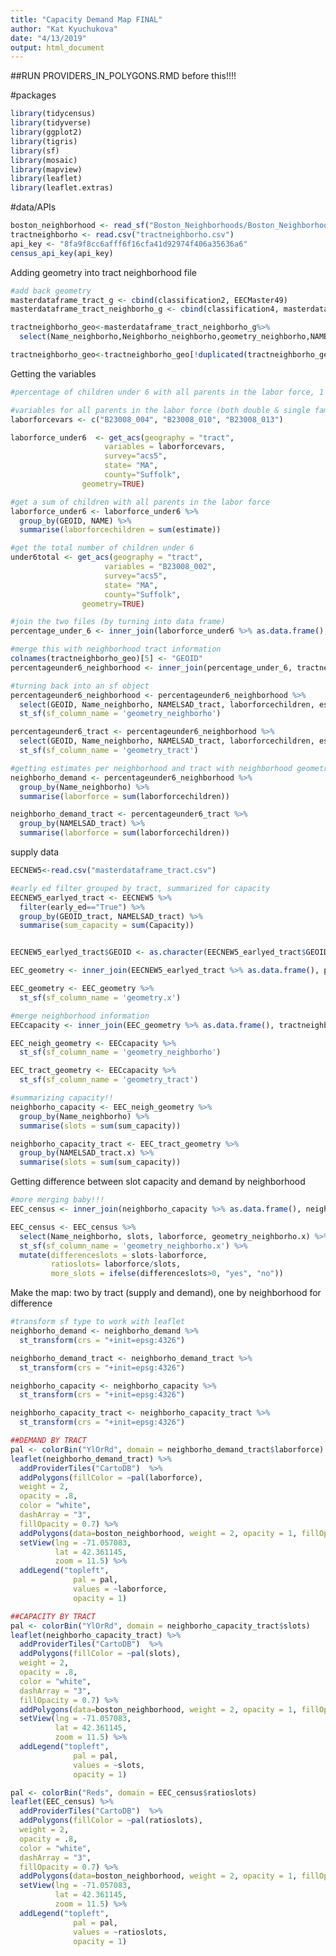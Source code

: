 ```yaml
---
title: "Capacity Demand Map FINAL"
author: "Kat Kyuchukova"
date: "4/13/2019"
output: html_document
---
```


##RUN PROVIDERS_IN_POLYGONS.RMD before this!!!!

#packages
```r
library(tidycensus)
library(tidyverse)
library(ggplot2)
library(tigris)
library(sf)
library(mosaic)
library(mapview)
library(leaflet)
library(leaflet.extras)
```

#data/APIs
```r
boston_neighborhood <- read_sf("Boston_Neighborhoods/Boston_Neighborhoods.shp")
tractneighborho <- read.csv("tractneighborho.csv")
api_key <- "8fa9f8cc6afff6f16cfa41d92974f406a35636a6"
census_api_key(api_key)
```

Adding geometry into tract neighborhood file
```r
#add back geometry
masterdataframe_tract_g <- cbind(classification2, EECMaster49)
masterdataframe_tract_neighborho_g <- cbind(classification4, masterdataframe_tract_g)

tractneighborho_geo<-masterdataframe_tract_neighborho_g%>%
  select(Name_neighborho,Neighborho_neighborho,geometry_neighborho,NAMELSAD_tract,GEOID_tract,geometry_tract)

tractneighborho_geo<-tractneighborho_geo[!duplicated(tractneighborho_geo[,'GEOID_tract']),]
```


Getting the variables
```r
#percentage of children under 6 with all parents in the labor force, 1 for single-parent household, 2 for two-parent household in each census tract in Boston.

#variables for all parents in the labor force (both double & single family households)
laborforcevars <- c("B23008_004", "B23008_010", "B23008_013")

laborforce_under6  <- get_acs(geography = "tract",
                     variables = laborforcevars,
                     survey="acs5",
                     state= "MA",
                     county="Suffolk",
                geometry=TRUE)

#get a sum of children with all parents in the labor force
laborforce_under6 <- laborforce_under6 %>%
  group_by(GEOID, NAME) %>%
  summarise(laborforcechildren = sum(estimate))

#get the total number of children under 6
under6total <- get_acs(geography = "tract",
                     variables = "B23008_002",
                     survey="acs5",
                     state= "MA",
                     county="Suffolk",
                geometry=TRUE)

#join the two files (by turning into data frame)
percentage_under_6 <- inner_join(laborforce_under6 %>% as.data.frame(), under6total %>% as.data.frame(), by = "GEOID")

#merge this with neighborhood tract information
colnames(tractneighborho_geo)[5] <- "GEOID"
percentageunder6_neighborhood <- inner_join(percentage_under_6, tractneighborho_geo, by ="GEOID")

#turning back into an sf object
percentageunder6_neighborhood <- percentageunder6_neighborhood %>%
  select(GEOID, Name_neighborho, NAMELSAD_tract, laborforcechildren, estimate, geometry_neighborho, geometry_tract) %>% 
  st_sf(sf_column_name = 'geometry_neighborho')

percentageunder6_tract <- percentageunder6_neighborhood %>%
  select(GEOID, Name_neighborho, NAMELSAD_tract, laborforcechildren, estimate, geometry_neighborho, geometry_tract) %>% 
  st_sf(sf_column_name = 'geometry_tract')

#getting estimates per neighborhood and tract with neighborhood geometry and tract geometry
neighborho_demand <- percentageunder6_neighborhood %>%
  group_by(Name_neighborho) %>%
  summarise(laborforce = sum(laborforcechildren))

neighborho_demand_tract <- percentageunder6_tract %>%
  group_by(NAMELSAD_tract) %>%
  summarise(laborforce = sum(laborforcechildren))


```


supply data
```r
EECNEW5<-read.csv("masterdataframe_tract.csv")

#early ed filter grouped by tract, summarized for capacity
EECNEW5_earlyed_tract <- EECNEW5 %>%
  filter(early_ed=="True") %>%
  group_by(GEOID_tract, NAMELSAD_tract) %>%
  summarise(sum_capacity = sum(Capacity))


EECNEW5_earlyed_tract$GEOID <- as.character(EECNEW5_earlyed_tract$GEOID_tract)

EEC_geometry <- inner_join(EECNEW5_earlyed_tract %>% as.data.frame(), percentage_under_6 %>% as.data.frame(), by = "GEOID")

EEC_geometry <- EEC_geometry %>%
  st_sf(sf_column_name = 'geometry.x')

#merge neighborhood information
EECcapacity <- inner_join(EEC_geometry %>% as.data.frame(), tractneighborho_geo, by ="GEOID")

EEC_neigh_geometry <- EECcapacity %>%
  st_sf(sf_column_name = 'geometry_neighborho')

EEC_tract_geometry <- EECcapacity %>%
  st_sf(sf_column_name = 'geometry_tract')

#summarizing capacity!!
neighborho_capacity <- EEC_neigh_geometry %>%
  group_by(Name_neighborho) %>%
  summarise(slots = sum(sum_capacity))

neighborho_capacity_tract <- EEC_tract_geometry %>%
  group_by(NAMELSAD_tract.x) %>%
  summarise(slots = sum(sum_capacity))
```

Getting difference between slot capacity and demand by neighborhood
```r
#more merging baby!!!
EEC_census <- inner_join(neighborho_capacity %>% as.data.frame(), neighborho_demand %>% as.data.frame(), by = "Name_neighborho")

EEC_census <- EEC_census %>%
  select(Name_neighborho, slots, laborforce, geometry_neighborho.x) %>%
  st_sf(sf_column_name = 'geometry_neighborho.x') %>%
  mutate(differenceslots = slots-laborforce,
         ratioslots= laborforce/slots,
         more_slots = ifelse(differenceslots>0, "yes", "no"))
```



Make the map: two by tract (supply and demand), one by neighborhood for difference 
```r
#transform sf type to work with leaflet
neighborho_demand <- neighborho_demand %>%
  st_transform(crs = "+init=epsg:4326")

neighborho_demand_tract <- neighborho_demand_tract %>%
  st_transform(crs = "+init=epsg:4326")

neighborho_capacity <- neighborho_capacity %>%
  st_transform(crs = "+init=epsg:4326")

neighborho_capacity_tract <- neighborho_capacity_tract %>%
  st_transform(crs = "+init=epsg:4326")
```

```r
##DEMAND BY TRACT
pal <- colorBin("YlOrRd", domain = neighborho_demand_tract$laborforce)
leaflet(neighborho_demand_tract) %>%
  addProviderTiles("CartoDB")  %>%
  addPolygons(fillColor = ~pal(laborforce),
  weight = 2,
  opacity = .8,
  color = "white",
  dashArray = "3",
  fillOpacity = 0.7) %>%
  addPolygons(data=boston_neighborhood, weight = 2, opacity = 1, fillOpacity=0, stroke=TRUE, color="black", label=~Name) %>% #adding neighborhood data
  setView(lng = -71.057083, 
          lat = 42.361145, 
          zoom = 11.5) %>%
  addLegend("topleft", 
              pal = pal, 
              values = ~laborforce,
              opacity = 1)
```

```r
##CAPACITY BY TRACT
pal <- colorBin("YlOrRd", domain = neighborho_capacity_tract$slots)
leaflet(neighborho_capacity_tract) %>%
  addProviderTiles("CartoDB")  %>%
  addPolygons(fillColor = ~pal(slots),
  weight = 2,
  opacity = .8,
  color = "white",
  dashArray = "3",
  fillOpacity = 0.7) %>%
  addPolygons(data=boston_neighborhood, weight = 2, opacity = 1, fillOpacity=0, stroke=TRUE, color="black", label=~Name) %>% #adding neighborhood data
  setView(lng = -71.057083, 
          lat = 42.361145, 
          zoom = 11.5) %>%
  addLegend("topleft", 
              pal = pal, 
              values = ~slots,
              opacity = 1)
```

```r
pal <- colorBin("Reds", domain = EEC_census$ratioslots)
leaflet(EEC_census) %>%
  addProviderTiles("CartoDB")  %>%
  addPolygons(fillColor = ~pal(ratioslots),
  weight = 2,
  opacity = .8,
  color = "white",
  dashArray = "3",
  fillOpacity = 0.7) %>%
  addPolygons(data=boston_neighborhood, weight = 2, opacity = 1, fillOpacity=0, stroke=TRUE, color="black", label=~Name) %>% #adding neighborhood data
  setView(lng = -71.057083, 
          lat = 42.361145, 
          zoom = 11.5) %>%
  addLegend("topleft", 
              pal = pal, 
              values = ~ratioslots,
              opacity = 1)

```





